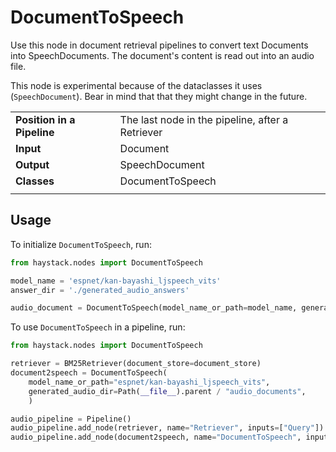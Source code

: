 # DocumentToSpeech

Use this node in document retrieval pipelines to convert text Documents into SpeechDocuments. The document's content is read out into an audio file. 

This node is experimental because of the dataclasses it uses (`SpeechDocument`). Bear in mind that that they might change in the future. 

|||
|-------------|-----------------------------------------------------------------------------------------------------------------------------------------------------------------------------|
|__Position in a Pipeline__| The last node in the pipeline, after a Retriever |
|__Input__       | Document                                                                                                                                                                  |
|__Output__      | SpeechDocument                                                                                                             |
|__Classes__     | DocumentToSpeech                                                                                                         |
|||

## Usage
To initialize `DocumentToSpeech`, run:
```python
from haystack.nodes import DocumentToSpeech

model_name = 'espnet/kan-bayashi_ljspeech_vits'
answer_dir = './generated_audio_answers'

audio_document = DocumentToSpeech(model_name_or_path=model_name, generated_audio_dir=answer_dir)
```
To use `DocumentToSpeech` in a pipeline, run:
```python
from haystack.nodes import DocumentToSpeech

retriever = BM25Retriever(document_store=document_store)
document2speech = DocumentToSpeech(
    model_name_or_path="espnet/kan-bayashi_ljspeech_vits",
    generated_audio_dir=Path(__file__).parent / "audio_documents",
    )

audio_pipeline = Pipeline()
audio_pipeline.add_node(retriever, name="Retriever", inputs=["Query"])
audio_pipeline.add_node(document2speech, name="DocumentToSpeech", inputs=["Retriever"])
```
